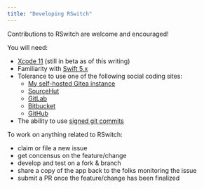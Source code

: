 ```yaml
---
title: "Developing RSwitch"
---
```


Contributions to RSwitch are welcome and encouraged!

You will need:

- [Xcode 11](https://developer.apple.com/xcode/) (still in beta as of this writing)
- Familiarity with [Swift 5.x](https://swift.org/blog/swift-5-released/)
- Tolerance to use one of the following social coding sites:
    - [My self-hosted Gitea instance](https://git.rud.is/hrbrmstr/RSwitch)
    - [SourceHut](https://git.sr.ht/~hrbrmstr/RSwitch)
    - [GitLab](https://gitlab.com/hrbrmstr/RSwitch)
    - [Bitbucket](https://bitbucket.com/hrbrmstr/RSwitch)
    - [GitHub](https://github.com/hrbrmstr/RSwitch)
- The ability to use [signed git commits](https://git-scm.com/book/ms/v2/Git-Tools-Signing-Your-Work)

To work on anything related to RSwitch:

- claim or file a new issue
- get concensus on the feature/change
- develop and test on a fork & branch
- share a copy of the app back to the folks monitoring the issue
- submit a PR once the feature/change has been finalized
